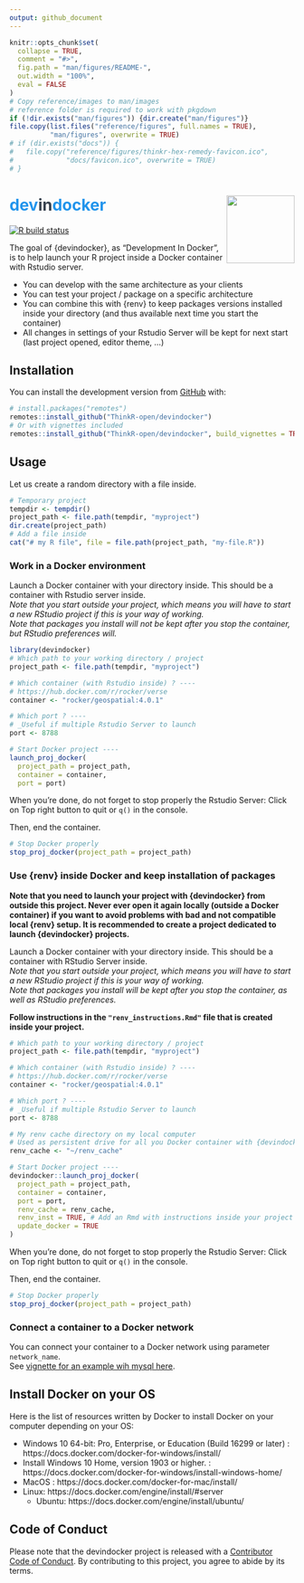 ```yaml
---
output: github_document
---
```

<!-- README.md is generated from README.Rmd. Please edit that file -->

```r
knitr::opts_chunk$set(
  collapse = TRUE,
  comment = "#>",
  fig.path = "man/figures/README-",
  out.width = "100%",
  eval = FALSE
)
# Copy reference/images to man/images
# reference folder is required to work with pkgdown
if (!dir.exists("man/figures")) {dir.create("man/figures")}
file.copy(list.files("reference/figures", full.names = TRUE),
          "man/figures", overwrite = TRUE)
# if (dir.exists("docs")) {
#   file.copy("reference/figures/thinkr-hex-remedy-favicon.ico",
#             "docs/favicon.ico", overwrite = TRUE)
# }
```

# <span style="color: #2395ec;">dev</span><span style="color: #38424f;">in</span><span style="color: #2395ec;">docker</span> <img src="man/figures/logo.png" align="right" alt="" width="120" />

<!-- badges: start -->
[![R build status](https://github.com/ThinkR-open/devindocker/workflows/R-CMD-check/badge.svg)](https://github.com/ThinkR-open/devindocker/actions)
<!-- badges: end -->

The goal of {devindocker}, as "Development In Docker", is to help launch your R project inside a Docker container with Rstudio server.  

- You can develop with the same architecture as your clients
- You can test your project / package on a specific architecture
- You can combine this with {renv} to keep packages versions installed inside your directory (and thus available next time you start the container)
- All changes in settings of your Rstudio Server will be kept for next start (last project opened, editor theme, ...)

## Installation

You can install the development version from [GitHub](https://github.com/) with:

``` r
# install.packages("remotes")
remotes::install_github("ThinkR-open/devindocker")
# Or with vignettes included
remotes::install_github("ThinkR-open/devindocker", build_vignettes = TRUE)
```

## Usage

Let us create a random directory with a file inside.
```r
# Temporary project
tempdir <- tempdir()
project_path <- file.path(tempdir, "myproject")
dir.create(project_path)
# Add a file inside
cat("# my R file", file = file.path(project_path, "my-file.R"))
```

### Work in a Docker environment 

Launch a Docker container with your directory inside. This should be a container with Rstudio server inside.  
_Note that you start outside your project, which means you will have to start a new RStudio project if this is your way of working._   
_Note that packages you install will not be kept after you stop the container, but RStudio preferences will._
```r
library(devindocker)
# Which path to your working directory / project
project_path <- file.path(tempdir, "myproject")

# Which container (with Rstudio inside) ? ----
# https://hub.docker.com/r/rocker/verse
container <- "rocker/geospatial:4.0.1"

# Which port ? ----
# _Useful if multiple Rstudio Server to launch
port <- 8788

# Start Docker project ----
launch_proj_docker(
  project_path = project_path,
  container = container,
  port = port)
```

When you're done, do not forget to stop properly the Rstudio Server: Click on Top right button to quit or `q()` in the console.

Then, end the container.
```r
# Stop Docker properly
stop_proj_docker(project_path = project_path)
```

### Use {renv} inside Docker and keep installation of packages

**Note that you need to launch your project with {devindocker} from outside this project. Never ever open it again locally (outside a Docker container) if you want to avoid problems with bad and not compatible local {renv} setup. It is recommended to create a project dedicated to launch {devindocker} projects.**

Launch a Docker container with your directory inside. This should be a container with RStudio Server inside.  
_Note that you start outside your project, which means you will have to start a new RStudio project if this is your way of working._  
_Note that packages you install will be kept after you stop the container, as well as RStudio preferences._

**Follow instructions in the `"renv_instructions.Rmd"` file that is created inside your project.**
```r
# Which path to your working directory / project
project_path <- file.path(tempdir, "myproject")

# Which container (with Rstudio inside) ? ----
# https://hub.docker.com/r/rocker/verse
container <- "rocker/geospatial:4.0.1"

# Which port ? ----
# _Useful if multiple Rstudio Server to launch
port <- 8788

# My renv cache directory on my local computer
# Used as persistent drive for all you Docker container with {devindocker}
renv_cache <- "~/renv_cache"

# Start Docker project ----
devindocker::launch_proj_docker(
  project_path = project_path,
  container = container,
  port = port,
  renv_cache = renv_cache,
  renv_inst = TRUE, # Add an Rmd with instructions inside your project
  update_docker = TRUE
)

```

When you're done, do not forget to stop properly the Rstudio Server: Click on Top right button to quit or `q()` in the console.

Then, end the container.
```r
# Stop Docker properly
stop_proj_docker(project_path = project_path)
```

### Connect a container to a Docker network

You can connect your container to a Docker network using parameter `network_name`.  
See [vignette for an example wih mysql here](https://thinkr-open.github.io/devindocker/articles/ac-docker-network.html).

## Install Docker on your OS

Here is the list of resources written by Docker to install Docker on your computer depending on your OS:  

- Windows 10 64-bit: Pro, Enterprise, or Education (Build 16299 or later) : https://docs.docker.com/docker-for-windows/install/
- Install Windows 10 Home, version 1903 or higher. : https://docs.docker.com/docker-for-windows/install-windows-home/
- MacOS : https://docs.docker.com/docker-for-mac/install/
- Linux: https://docs.docker.com/engine/install/#server
  + Ubuntu: https://docs.docker.com/engine/install/ubuntu/
  

## Code of Conduct

Please note that the devindocker project is released with a [Contributor Code of Conduct](https://contributor-covenant.org/version/2/0/CODE_OF_CONDUCT.html). By contributing to this project, you agree to abide by its terms.

